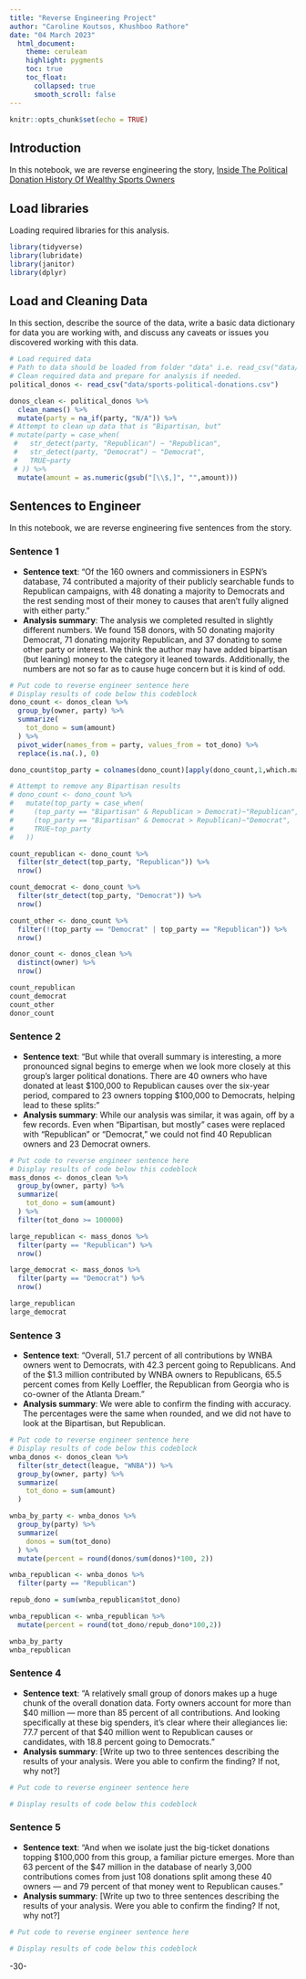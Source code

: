 ```yaml
---
title: "Reverse Engineering Project"
author: "Caroline Koutsos, Khushboo Rathore"
date: "04 March 2023"
  html_document:
    theme: cerulean
    highlight: pygments
    toc: true
    toc_float:
      collapsed: true
      smooth_scroll: false
---
```


```r
knitr::opts_chunk$set(echo = TRUE)
```

## Introduction 

In this notebook, we are reverse engineering the story, [Inside The Political Donation History Of Wealthy Sports Owners](https://fivethirtyeight.com/features/inside-the-political-donation-history-of-wealthy-sports-owners/)

## Load libraries

Loading required libraries for this analysis.

```r
library(tidyverse)
library(lubridate)
library(janitor)
library(dplyr)
```

## Load and Cleaning Data

In this section, describe the source of the data, write a basic data dictionary for data you are working with, and discuss any caveats or issues you discovered working with this data. 

```r
# Load required data
# Path to data should be loaded from folder "data" i.e. read_csv("data/name_of_data.csv")
# Clean required data and prepare for analysis if needed. 
political_donos <- read_csv("data/sports-political-donations.csv")

donos_clean <- political_donos %>% 
  clean_names() %>% 
  mutate(party = na_if(party, "N/A")) %>%
# Attempt to clean up data that is "Bipartisan, but"
# mutate(party = case_when(
 #   str_detect(party, "Republican") ~ "Republican",
 #   str_detect(party, "Democrat") ~ "Democrat",
 #   TRUE~party
 # )) %>% 
  mutate(amount = as.numeric(gsub("[\\$,]", "",amount)))
```

## Sentences to Engineer
In this notebook, we are reverse engineering five sentences from the story.

### Sentence 1

* **Sentence text**: “Of the 160 owners and commissioners in ESPN’s database, 74 contributed a majority of their publicly searchable funds to Republican campaigns, with 48 donating a majority to Democrats and the rest sending most of their money to causes that aren’t fully aligned with either party.”
* **Analysis summary**: The analysis we completed resulted in slightly different numbers. We found 158 donors, with 50 donating majority Democrat, 71 donating majority Republican, and 37 donating to some other party or interest. We think the author may have added bipartisan (but leaning) money to the category it leaned towards. Additionally, the numbers are not so far as to cause huge concern but it is kind of odd.

```r
# Put code to reverse engineer sentence here
# Display results of code below this codeblock
dono_count <- donos_clean %>%
  group_by(owner, party) %>%
  summarize(
    tot_dono = sum(amount)
  ) %>% 
  pivot_wider(names_from = party, values_from = tot_dono) %>% 
  replace(is.na(.), 0)

dono_count$top_party = colnames(dono_count)[apply(dono_count,1,which.max)]

# Attempt to remove any Bipartisan results
# dono_count <- dono_count %>% 
#   mutate(top_party = case_when(
#     (top_party == "Bipartisan" & Republican > Democrat)~"Republican",
#     (top_party == "Bipartisan" & Democrat > Republican)~"Democrat",
#     TRUE~top_party
#   ))

count_republican <- dono_count %>% 
  filter(str_detect(top_party, "Republican")) %>% 
  nrow()

count_democrat <- dono_count %>% 
  filter(str_detect(top_party, "Democrat")) %>% 
  nrow()

count_other <- dono_count %>% 
  filter(!(top_party == "Democrat" | top_party == "Republican")) %>% 
  nrow()

donor_count <- donos_clean %>% 
  distinct(owner) %>% 
  nrow()

count_republican
count_democrat
count_other
donor_count
```

### Sentence 2

* **Sentence text**: "But while that overall summary is interesting, a more pronounced signal begins to emerge when we look more closely at this group’s larger political donations. There are 40 owners who have donated at least $100,000 to Republican causes over the six-year period, compared to 23 owners topping $100,000 to Democrats, helping lead to these splits:"
* **Analysis summary**: While our analysis was similar, it was again, off by a few records. Even when "Bipartisan, but mostly" cases were replaced with "Republican" or "Democrat," we could not find 40 Republican owners and 23 Democrat owners.

```r
# Put code to reverse engineer sentence here
# Display results of code below this codeblock
mass_donos <- donos_clean %>%
  group_by(owner, party) %>%
  summarize(
    tot_dono = sum(amount)
  ) %>% 
  filter(tot_dono >= 100000)

large_republican <- mass_donos %>% 
  filter(party == "Republican") %>% 
  nrow()

large_democrat <- mass_donos %>% 
  filter(party == "Democrat") %>% 
  nrow()

large_republican
large_democrat
```

### Sentence 3

* **Sentence text**: “Overall, 51.7 percent of all contributions by WNBA owners went to Democrats, with 42.3 percent going to Republicans. And of the $1.3 million contributed by WNBA owners to Republicans, 65.5 percent comes from Kelly Loeffler, the Republican from Georgia who is co-owner of the Atlanta Dream.”
* **Analysis summary**: We were able to confirm the finding with accuracy. The percentages were the same when rounded, and we did not have to look at the Bipartisan, but Republican.

```r
# Put code to reverse engineer sentence here
# Display results of code below this codeblock
wnba_donos <- donos_clean %>% 
  filter(str_detect(league, "WNBA")) %>% 
  group_by(owner, party) %>% 
  summarize(
    tot_dono = sum(amount)
  )

wnba_by_party <- wnba_donos %>% 
  group_by(party) %>% 
  summarize(
    donos = sum(tot_dono)
  ) %>% 
  mutate(percent = round(donos/sum(donos)*100, 2))

wnba_republican <- wnba_donos %>% 
  filter(party == "Republican")

repub_dono = sum(wnba_republican$tot_dono)

wnba_republican <- wnba_republican %>% 
  mutate(percent = round(tot_dono/repub_dono*100,2))

wnba_by_party
wnba_republican

```

### Sentence 4

* **Sentence text**: “A relatively small group of donors makes up a huge chunk of the overall donation data. Forty owners account for more than $40 million — more than 85 percent of all contributions. And looking specifically at these big spenders, it’s clear where their allegiances lie: 77.7 percent of that $40 million went to Republican causes or candidates, with 18.8 percent going to Democrats.”
* **Analysis summary**: [Write up two to three sentences describing the results of your analysis.  Were you able to confirm the finding? If not, why not?]

```r
# Put code to reverse engineer sentence here

# Display results of code below this codeblock

```

### Sentence 5

* **Sentence text**: “And when we isolate just the big-ticket donations topping $100,000 from this group, a familiar picture emerges. More than 63 percent of the $47 million in the database of nearly 3,000 contributions comes from just 108 donations split among these 40 owners — and 79 percent of that money went to Republican causes.”
* **Analysis summary**: [Write up two to three sentences describing the results of your analysis.  Were you able to confirm the finding? If not, why not?]

```r
# Put code to reverse engineer sentence here

# Display results of code below this codeblock

```

-30-